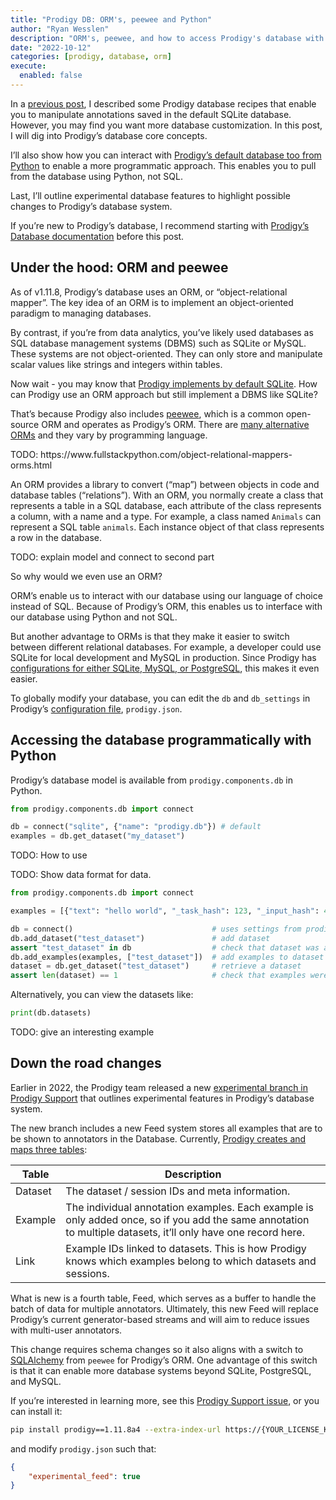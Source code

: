 ```yaml
---
title: "Prodigy DB: ORM's, peewee and Python"
author: "Ryan Wesslen"
description: "ORM's, peewee, and how to access Prodigy's database with Python."
date: "2022-10-12"
categories: [prodigy, database, orm]
execute: 
  enabled: false
---
```


In a [previous post](https://wesslen-blog.netlify.app/posts/2022-10-11-prodigy-db-intro), I described some Prodigy database recipes that enable you to manipulate annotations saved in the default SQLite database. However, you may find you want more database customization. In this post, I will dig into Prodigy's database core concepts. 

I'll also show how you can interact with [Prodigy's default database too from Python](#accessing-the-database-programmatically) to enable a more programmatic approach. This enables you to pull from the database using Python, not SQL.

Last, I'll outline experimental database features to highlight possible changes to Prodigy's database system.

If you're new to Prodigy's database, I recommend starting with [Prodigy's Database documentation](https://prodi.gy/docs/api-database) before this post.

## Under the hood: ORM and peewee

As of v1.11.8, Prodigy's database uses an ORM, or "object-relational mapper". The key idea of an ORM is to implement an object-oriented paradigm to managing databases.

By contrast, if you're from data analytics, you've likely used databases as SQL database management systems (DBMS) such as SQLite or MySQL. These systems are not object-oriented. They can only store and manipulate scalar values like strings and integers within tables.

Now wait - you may know that [Prodigy implements by default SQLite](https://prodi.gy/docs/api-database). How can Prodigy use an ORM approach but still implement a DBMS like SQLite?

That's because Prodigy also includes [peewee](http://docs.peewee-orm.com/en/latest/), which is a common open-source ORM and operates as Prodigy's ORM. There are [many alternative ORMs](https://en.wikipedia.org/wiki/List_of_object%E2%80%93relational_mapping_software) and they vary by programming language.

TODO: https://www.fullstackpython.com/object-relational-mappers-orms.html

An ORM provides a library to convert ("map") between objects in code and database tables ("relations"). With an ORM, you normally create a class that represents a table in a SQL database, each attribute of the class represents a column, with a name and a type. For example, a class named `Animals` can represent a SQL table `animals`. Each instance object of that class represents a row in the database.

TODO: explain model and connect to second part

So why would we even use an ORM? 

ORM's enable us to interact with our database using our language of choice instead of SQL. Because of Prodigy's ORM, this enables us to interface with our database using Python and not SQL.

But another advantage to ORMs is that they make it easier to switch between different relational databases. For example, a developer could use SQLite for local development and MySQL in production. Since Prodigy has [configurations for either SQLite, MySQL, or PostgreSQL](https://prodi.gy/docs/api-database), this makes it even easier.

:::{.column-margin}
To globally modify your database, you can edit the `db` and `db_settings` in Prodigy's [configuration file](https://prodi.gy/docs/install#config), `prodigy.json`.
:::

## Accessing the database programmatically with Python 

Prodigy’s database model is available from `prodigy.components.db` in Python.

```python
from prodigy.components.db import connect

db = connect("sqlite", {"name": "prodigy.db"}) # default
examples = db.get_dataset("my_dataset")
```

TODO: How to use

TODO: Show data format for data.

```python
from prodigy.components.db import connect

examples = [{"text": "hello world", "_task_hash": 123, "_input_hash": 456}]

db = connect()                               # uses settings from prodigy.json
db.add_dataset("test_dataset")               # add dataset
assert "test_dataset" in db                  # check that dataset was added
db.add_examples(examples, ["test_dataset"])  # add examples to dataset
dataset = db.get_dataset("test_dataset")     # retrieve a dataset
assert len(dataset) == 1                     # check that examples were added
```

Alternatively, you can view the datasets like: 

```python
print(db.datasets)
```

TODO: give an interesting example

## Down the road changes

Earlier in 2022, the Prodigy team released a new [experimental branch in Prodigy Support](https://support.prodi.gy/t/duplicate-annotations-in-output/4961/53) that outlines experimental features in Prodigy's database system.

The new branch includes a new Feed system stores all examples that are to be shown to annotators in the Database. Currently, [Prodigy creates and maps three tables](https://prodi.gy/docs/api-database#setup-tables):

| Table   | Description                                                                                                                                                   |
|---------|---------------------------------------------------------------------------------------------------------------------------------------------------------------|
| Dataset | The dataset / session IDs and meta information.                                                                                                               |
| Example | The individual annotation examples. Each example is only added once, so if you add the same annotation to multiple datasets, it’ll only have one record here. |
| Link    | Example IDs linked to datasets. This is how Prodigy knows which examples belong to which datasets and sessions.                                               |

What is new is a fourth table, Feed, which serves as a buffer to handle the batch of data for multiple annotators. Ultimately, this new Feed will replace Prodigy's current generator-based streams and will aim to reduce issues with multi-user annotators.

This change requires schema changes so it also aligns with a switch to [SQLAlchemy](https://www.sqlalchemy.org/) from `peewee` for Prodigy's ORM. One advantage of this switch is that it can enable more database systems beyond SQLite, PostgreSQL, and MySQL.

If you're interested in learning more, see this [Prodigy Support issue](https://support.prodi.gy/t/duplicate-annotations-in-output/4961/53), or you can install it:

```bash
pip install prodigy==1.11.8a4 --extra-index-url https://{YOUR_LICENSE_KEY}@download.prodi.gy
```

and modify `prodigy.json` such that:

```.json
{
    "experimental_feed": true
}
```
